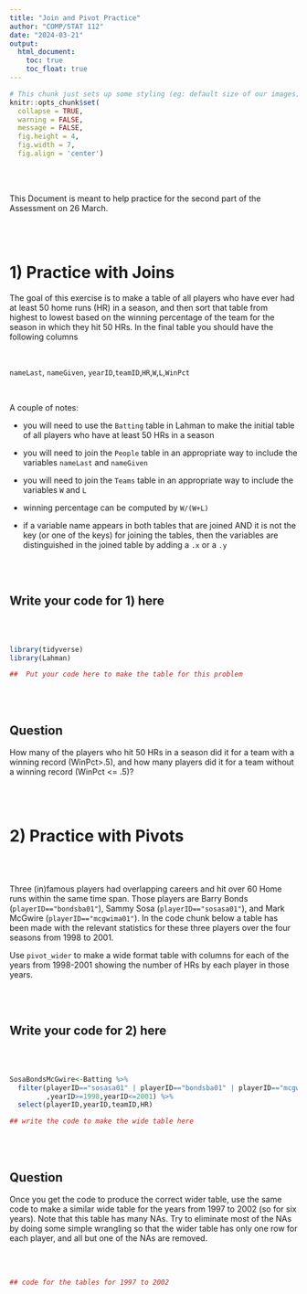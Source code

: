 ---
title: "Join and Pivot Practice"
author: "COMP/STAT 112"
date: "2024-03-21"
output: 
  html_document:
    toc: true
    toc_float: true
---

```{r include = FALSE}
# This chunk just sets up some styling (eg: default size of our images)
knitr::opts_chunk$set(
  collapse = TRUE, 
  warning = FALSE,
  message = FALSE,
  fig.height = 4, 
  fig.width = 7,
  fig.align = 'center')
```

\
\

This Document is meant to help practice for the second part of the Assessment on 26 March.

\
\

# 1) Practice with Joins

The goal of this exercise is to make a table of all players who have ever had at least 50 home runs (HR) in a season, and then sort that table from highest to lowest based on the winning percentage of the team for the season in which they hit 50 HRs.  In the final table you should have the following columns

\

`nameLast`, `nameGiven`, `yearID`,`teamID`,`HR`,`W`,`L`,`WinPct`

\

A couple of notes:

- you will need to use the `Batting` table in Lahman to make the initial table of all players who have at least 50 HRs in a season

- you will need to join the `People` table in an appropriate way to include the variables `nameLast` and `nameGiven`

- you will need to join the `Teams` table in an appropriate way to include the variables `W` and `L`

- winning percentage can be computed by `W/(W+L)`

- if a variable name appears in both tables that are joined AND it is not the key (or one of the keys) for joining the tables, then the variables are distinguished in the joined table by adding a `.x` or a `.y`

\
\

##  Write your code for 1) here

\
\


```{r}

library(tidyverse)
library(Lahman)

##  Put your code here to make the table for this problem

```

\
\

## Question

How many of the players who hit 50 HRs in a season did it for a team with a winning record (WinPct>.5), and how many players did it for a team without a winning record (WinPct <= .5)?

\
\

# 2) Practice with Pivots

\
\

Three (in)famous players had overlapping careers and hit over 60 Home runs within the same time span.  Those players are Barry Bonds (`playerID=="bondsba01"`), Sammy Sosa (`playerID=="sosasa01"`), and Mark McGwire (`playerID=="mcgwima01"`).  In the code chunk below a table has been made with the relevant statistics for these three players over the four seasons from 1998 to 2001.

Use `pivot_wider` to make a wide format table with columns for each of the years from 1998-2001 showing the number of HRs by each player in those years.

\
\

## Write your code for 2) here

\
\

```{r}

SosaBondsMcGwire<-Batting %>%
  filter(playerID=="sosasa01" | playerID=="bondsba01" | playerID=="mcgwima01"
         ,yearID>=1998,yearID<=2001) %>%
  select(playerID,yearID,teamID,HR)

## write the code to make the wide table here


```

\
\

## Question

Once you get the code to produce the correct wider table, use the same code to make a similar wide table for the years from 1997 to 2002 (so for six years).  Note that this table has many NAs.  Try to eliminate most of the NAs by doing some simple wrangling so that the wider table has only one row for each player, and all but one of the NAs are removed.

\
\

```{r}

## code for the tables for 1997 to 2002


```

  
  